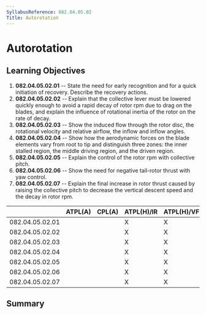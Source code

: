 ```yaml
---
SyllabusReference: 082.04.05.02
Title: Autorotation
---
```


# Autorotation

## Learning Objectives

1.  **082.04.05.02.01** -- State the need for early recognition and for a quick
    initiation of recovery. Describe the recovery actions.
2.  **082.04.05.02.02** -- Explain that the collective lever must be lowered
    quickly enough to avoid a rapid decay of rotor rpm due to drag on the
    blades, and explain the influence of rotational inertia of the rotor on the
    rate of decay.
3.  **082.04.05.02.03** -- Show the induced flow through the rotor disc, the
    rotational velocity and relative airflow, the inflow and inflow angles.
4.  **082.04.05.02.04** -- Show how the aerodynamic forces on the blade elements
    vary from root to tip and distinguish three zones: the inner stalled region,
    the middle driving region, and the driven region.
5.  **082.04.05.02.05** -- Explain the control of the rotor rpm with collective
    pitch.
6.  **082.04.05.02.06** -- Show the need for negative tail-rotor thrust with yaw
    control.
7.  **082.04.05.02.07** -- Explain the final increase in rotor thrust caused by
    raising the collective pitch to decrease the vertical descent speed and the
    decay in rotor rpm.

|                 | ATPL(A) | CPL(A) | ATPL(H)/IR | ATPL(H)/VFR | CPL(H) | IR  | CBIR(A) |
| --------------- | ------- | ------ | ---------- | ----------- | ------ | --- | ------- |
| 082.04.05.02.01 |         |        | X          | X           | X      |     |         |
| 082.04.05.02.02 |         |        | X          | X           | X      |     |         |
| 082.04.05.02.03 |         |        | X          | X           | X      |     |         |
| 082.04.05.02.04 |         |        | X          | X           | X      |     |         |
| 082.04.05.02.05 |         |        | X          | X           | X      |     |         |
| 082.04.05.02.06 |         |        | X          | X           | X      |     |         |
| 082.04.05.02.07 |         |        | X          | X           | X      |     |         |

## Summary
